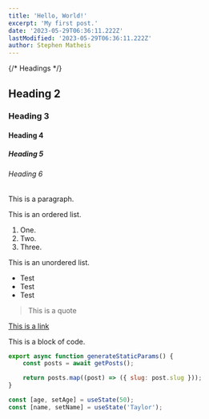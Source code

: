 ```yaml
---
title: 'Hello, World!'
excerpt: 'My first post.'
date: '2023-05-29T06:36:11.222Z'
lastModified: '2023-05-29T06:36:11.222Z'
author: Stephen Matheis
---
```


{/* Headings */}

## Heading 2

### Heading 3

#### Heading 4

##### Heading 5

###### Heading 6

This is a paragraph.

This is an ordered list.

1. One.
2. Two.
3. Three.

This is an unordered list.

-   Test
-   Test
-   Test

> This is a quote

[This is a link](https://localhost:3000)

This is a block of code.

```js {1-3,4} 
export async function generateStaticParams() {
    const posts = await getPosts();

    return posts.map((post) => ({ slug: post.slug }));
}
```

```js /age/#r /name/#r /setAge/#g /setName/#g /50/#b /'Taylor'/#b
const [age, setAge] = useState(50);
const [name, setName] = useState('Taylor');
```
